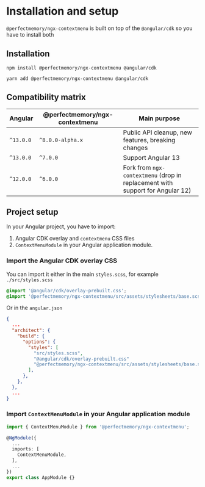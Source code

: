 
<Meta title="Context Menu/Installation and setup" />

# Installation and setup

`@perfectmemory/ngx-contextmenu` is built on top of the `@angular/cdk` so you have to install both

## Installation

```shell
npm install @perfectmemory/ngx-contextmenu @angular/cdk
```

```shell
yarn add @perfectmemory/ngx-contextmenu @angular/cdk
```

## Compatibility matrix

| Angular   | @perfectmemory/ngx-contextmenu | Main purpose                                                                  |
| --------- | ------------------------------ | ----------------------------------------------------------------------------- |
| `^13.0.0` | `^8.0.0-alpha.x`               | Public API cleanup, new features, breaking changes                            |
| `^13.0.0` | `^7.0.0`                       | Support Angular 13                                                            |
| `^12.0.0` | `^6.0.0`                       | Fork from `ngx-contextmenu` (drop in replacement with support for Angular 12) |

## Project setup

In your Angular project, you have to import:

1. Angular CDK overlay and `contextmenu` CSS files
2. `ContextMenuModule` in your Angular application module.

### Import the Angular CDK overlay CSS

You can import it either in the main `styles.scss`, for example `./src/styles.scss`

```css
@import '@angular/cdk/overlay-prebuilt.css';
@import '@perfectmemory/ngx-contextmenu/src/assets/stylesheets/base.scss';
```

Or in the `angular.json`

```json
{
  ...
  "architect": {
    "build": {
      "options": {
        "styles": [
          "src/styles.scss",
          "@angular/cdk/overlay-prebuilt.css"
          "@perfectmemory/ngx-contextmenu/src/assets/stylesheets/base.scss",
        ],
      },
    },
  },
  ...
}

```

### Import `ContextMenuModule` in your Angular application module

```ts
import { ContextMenuModule } from '@perfectmemory/ngx-contextmenu';

@NgModule({
  ...
  imports: [
    ContextMenuModule,
  ],
  ...
})
export class AppModule {}
```
